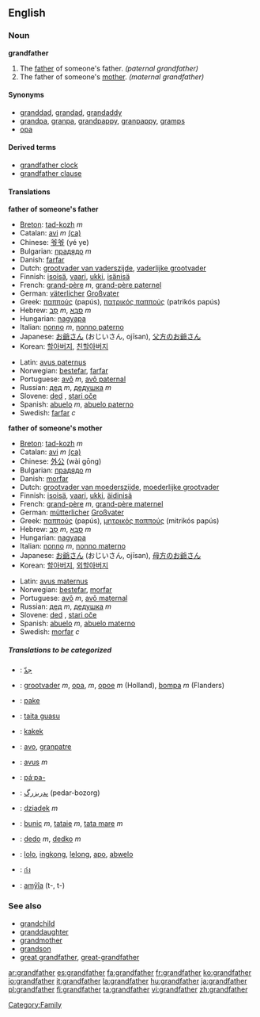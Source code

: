 ==English==
===Noun===
'''grandfather'''

#The [[father]] of someone's father. ''(paternal grandfather)''
#The father of someone's [[mother]]. ''(maternal grandfather)''

====Synonyms====
*[[granddad]], [[grandad]], [[grandaddy]]
*[[grandpa]], [[granpa]], [[grandpappy]], [[granpappy]], [[gramps]]
*[[opa]]


====Derived terms====
*[[grandfather clock]]
*[[grandfather clause]]

====Translations====
'''father of someone's father'''
{{top}}
*[[Breton]]: [[tad-kozh]] ''m''
*Catalan: [[avi]] ''m'' [[:ca:avi|(ca)]]
*Chinese: [[爷爷]] (yé ye)
*Bulgarian: [[прадядо]] ''m''
*Danish: [[farfar]]
*Dutch: [[grootvader van vaderszijde]], [[vaderlijke grootvader]]
*Finnish: [[isoisä]], [[vaari]], [[ukki]], [[isänisä]]
*French: [[grand-père]] ''m'', [[grand-père paternel]]
*German: [[väterlich]]er [[Großvater]]
*Greek: [[παππούς]] (papús), [[πατρικός παππούς]] (patrikós papús)
*Hebrew: [[סב|סָב]] ''m'', [[סבא|סַבָּא]] ''m''
*Hungarian: [[nagyapa]]
*Italian: [[nonno]] ''m'', [[nonno paterno]]
*Japanese: [[お爺さん]] (おじいさん, ojīsan), [[父方のお爺さん]]
*Korean: [[할아버지]], [[친할아버지]]
{{mid}}
*Latin: [[avus paternus]]
*Norwegian: [[bestefar]], [[farfar]]
*Portuguese: [[avô]] ''m'', [[avô paternal]]
*Russian: [[дед]] ''m'', [[дедушка]] ''m''
*Slovene: [[ded]] {{m}}, [[stari oče]] {{m}}
*Spanish: [[abuelo]] ''m'', [[abuelo paterno]]
*Swedish: [[farfar]] ''c''
{{bottom}}

'''father of someone's mother'''
{{top}}
*[[Breton]]: [[tad-kozh]] ''m''
*Catalan: [[avi]] ''m'' [[:ca:avi|(ca)]]
*Chinese: [[外公]] (wài gōng)
*Bulgarian: [[прадядо]] ''m''
*Danish: [[morfar]]
*Dutch: [[grootvader van moederszijde]], [[moederlijke grootvader]]
*Finnish: [[isoisä]], [[vaari]], [[ukki]], [[äidinisä]]
*French: [[grand-père]] ''m'', [[grand-père maternel]]
*German: [[mütterlich]]er [[Großvater]]
*Greek: [[παππούς]] (papús), [[μητρικός παππούς]] (mitrikós papús)
*Hebrew: [[סב|סָב]] ''m'', [[סבא|סַבָּא]] ''m''
*Hungarian: [[nagyapa]]
*Italian: [[nonno]] ''m'', [[nonno materno]]
*Japanese: [[お爺さん]] (おじいさん, ojīsan), [[母方のお爺さん]]
*Korean: [[할아버지]], [[외할아버지]]
{{mid}}
*Latin: [[avus maternus]]
*Norwegian: [[bestefar]], [[morfar]]
*Portuguese: [[avô]] ''m'', [[avô maternal]]
*Russian: [[дед]] ''m'', [[дедушка]] ''m''
*Slovene: [[ded]] {{m}}, [[stari oče]] {{m}}
*Spanish: [[abuelo]] ''m'', [[abuelo materno]]
*Swedish: [[morfar]] ''c''
{{bottom}}

=====Translations to be categorized=====
{{checktrans}}
{{top}}
*{{ttbc|Arabic}}: [[جدّ]]
*{{ttbc|Dutch}}: [[grootvader]] ''m'', [[opa]], ''m'', [[opoe]] ''m'' (Holland), [[bompa]] ''m'' (Flanders)
*{{ttbc|Frisian}}: [[pake]]
*{{ttbc|Guaraní}}: [[taita guasu]]
*{{ttbc|Indonesian}}: [[kakek]]
*{{ttbc|Interlingua}}: [[avo]], [[granpatre]]
*{{ttbc|Latin}}: [[avus]] ''m''
*{{ttbc|Central Sierra Miwok}}: [[páˑpa-]]
{{mid}}
*{{ttbc|Persian}}: [[پدربزرگ]] (pedar-bozorg)
*{{ttbc|Polish}}: [[dziadek]] ''m''
*{{ttbc|Romanian}}: [[bunic]] ''m'', [[tataie]] ''m'', [[tata mare]] ''m''
*{{ttbc|Slovak}}: [[dedo#Slovak|dedo]] ''m'', [[dedko]] ''m''
*{{ttbc|Tagalog}}: [[lolo]], [[ingkong]], [[lelong]], [[apo]], [[abwelo]]
*{{ttbc|Thai}}: [[ก๋ง]]
*{{ttbc|Tupinambá}}: [[amỹîa]] (t-, t-)
{{bottom}}

===See also===
*[[grandchild]]
*[[granddaughter]]
*[[grandmother]]
*[[grandson]]
*[[great grandfather]], [[great-grandfather]]
[[Category:Family]]

[[ar:grandfather]]
[[es:grandfather]]
[[fa:grandfather]]
[[fr:grandfather]]
[[ko:grandfather]]
[[io:grandfather]]
[[it:grandfather]]
[[la:grandfather]]
[[hu:grandfather]]
[[ja:grandfather]]
[[pl:grandfather]]
[[fi:grandfather]]
[[ta:grandfather]]
[[vi:grandfather]]
[[zh:grandfather]]